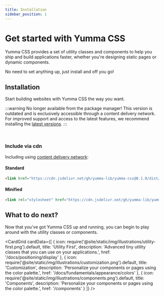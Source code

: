 ```yaml
---
title: Installation
sidebar_position: 1
---
```



# Get started with Yumma CSS

Yumma CSS provides a set of utility classes and components to help you ship and build applications faster, whether you're designing static pages or dynamic components.

No need to set anything up, just install and off you go!

## Installation

Start building websites with Yumma CSS the way you want.

:::warning No longer available from the package manager!
This version is outdated and is exclusively accessible through a content delivery network. For improved support and access to the latest features, we recommend installing the [latest versions](/docs/installation).
:::

<br/>

### Include via cdn

Including using [content delivery network](https://www.jsdelivr.com/package/npm/yummacss):

#### Standard

```html
<link href="https://cdn.jsdelivr.net/gh/yumma-lib/yumma-css@0.1.0/dist/yumma.css" rel="stylesheet" crossorigin="anonymous">
```

#### Minified

```html
<link rel="stylesheet" href="https://cdn.jsdelivr.net/gh/yumma-lib/yumma-css@0.1.0/public/css/yumma.min.css" crossorigin="anonymous">
```

## What to do next?

Now that you've got Yumma CSS up and running, you can begin to play around with the utility classes or components.

<CardGrid
 cardData={[
    {
      icon: require('@site/static/img/illustrations/utility-first.png').default,
      title: 'Utility First',
      description: 'Advanced tiny utility classes that you can use on your applications.',
      href: '/docs/positioning/display'
    },
    {
      icon: require('@site/static/img/illustrations/customization.png').default,
      title: 'Customization',
      description: 'Personalize your components or pages using the color palette.',
      href: '/docs/fundamentals/appearance/colors'
    },
    {
      icon: require('@site/static/img/illustrations/components.png').default,
      title: 'Components',
      description: 'Personalize your components or pages using the color palette.',
      href: '/components'
    }
 ]}
/>